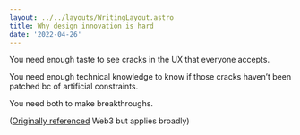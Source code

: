 ```yaml
---
layout: ../../layouts/WritingLayout.astro
title: Why design innovation is hard
date: '2022-04-26'
---
```


You need enough taste to see cracks in the UX that everyone accepts. 

You need enough technical knowledge to know if those cracks haven’t been patched bc of artificial constraints.

You need both to make breakthroughs.

([Originally referenced](https://x.com/maxoulos/status/1519150656552067077) Web3 but applies broadly)